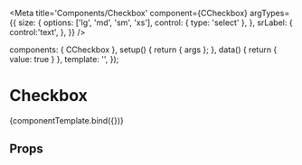 
<Meta
  title='Components/Checkbox'
  component={CCheckbox}
  argTypes={{
    size: {
      options: ['lg', 'md', 'sm', 'xs'],
      control: { type: 'select' },
    },
    srLabel: {
      control:'text',
    },
  }}
/>

<!--- Component template -->

  components: { CCheckbox },
  setup() {
    return { args };
  },
  data() {
    return { value: true }
  },
  template: '<CCheckbox v-bind="args" v-model="value"></CCheckbox>',
});

<!--- Component documentation -->

# Checkbox

<Canvas withSource='open'>
  <Story name='Overview'
        args={{
          id: 'checktest',
          size: 'md',
          srLabel: 'Checkbox',
          onChange: undefined,
          disabled: false,
        }}>
    {componentTemplate.bind({})}
  </Story>
</Canvas>

## Props
<ArgsTable story='Overview' />
